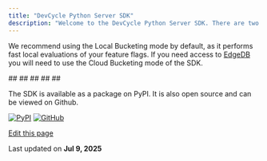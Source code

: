 ```yaml
---
title: "DevCycle Python Server SDK"
description: "Welcome to the DevCycle Python Server SDK. There are two modes for the SDK, Local Bucketing (using the local bucketing engine) and Cloud bucketing (using the )."
---
```


We recommend using the Local Bucketing mode by default, as it performs fast local evaluations of your feature flags. If you need access to [EdgeDB](https://docs.devcycle.com/platform/feature-flags/targeting/edgedb) you will need to use the Cloud Bucketing mode of the SDK.

<CardGroup>
  <Card title="InstallationInstalling the SDK" href="/sdk/server-side-sdks/python/python-install">
    ##
  </Card>
</CardGroup>

<CardGroup>
  <Card title="Getting StartedInitializing the SDK" href="/sdk/server-side-sdks/python/python-gettingstarted">
    ##
  </Card>
</CardGroup>

<CardGroup>
  <Card title="UsageUsing the SDK" href="/sdk/server-side-sdks/python/python-usage">
    ##
  </Card>
</CardGroup>

<CardGroup>
  <Card title="OpenFeatureHow to implement the OpenFeature Provider" href="/sdk/server-side-sdks/python/python-openfeature">
    ##
  </Card>
</CardGroup>

<CardGroup>
  <Card title="Example AppTry it out for yourself" href="/sdk/server-side-sdks/python/python-example">
    ##
  </Card>
</CardGroup>

The SDK is available as a package on PyPI. It is also open source and can be viewed on Github.

[![PyPI](/images/sdk/server-side-sdks/python/pypi/v/devcycle-python-server-sdk)](https://pypi.org/project/devcycle-python-server-sdk/) [![GitHub](/images/sdk/server-side-sdks/python/github/stars/devcyclehq/python-server-sdk.svg)](https://github.com/DevCycleHQ/python-server-sdk)

[Edit this page](https://github.com/devcyclehq/devcycle-docs/edit/main/docs/sdk/server-side-sdks/python/python.md)

Last updated on **Jul 9, 2025**
